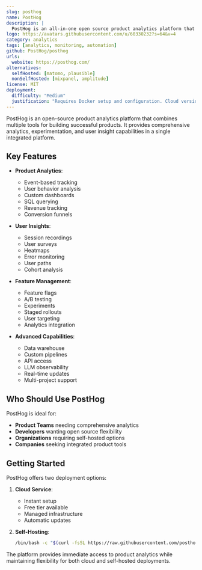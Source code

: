 ```yaml
---
slug: posthog
name: PostHog
description: |
  PostHog is an all-in-one open source product analytics platform that provides analytics, session recording, feature flags, A/B testing, surveys and more. It can be self-hosted or used as a cloud service.
logo: https://avatars.githubusercontent.com/u/60330232?s=64&v=4
category: analytics
tags: [analytics, monitoring, automation]
github: PostHog/posthog
urls:
  website: https://posthog.com/
alternatives:
  selfHosted: [matomo, plausible]
  nonSelfHosted: [mixpanel, amplitude]
license: MIT
deployment:
  difficulty: "Medium"
  justification: "Requires Docker setup and configuration. Cloud version available for easier deployment."
---
```


PostHog is an open-source product analytics platform that combines multiple tools for
building successful products. It provides comprehensive analytics, experimentation,
and user insight capabilities in a single integrated platform.

## Key Features

- **Product Analytics**:

  - Event-based tracking
  - User behavior analysis
  - Custom dashboards
  - SQL querying
  - Revenue tracking
  - Conversion funnels

- **User Insights**:

  - Session recordings
  - User surveys
  - Heatmaps
  - Error monitoring
  - User paths
  - Cohort analysis

- **Feature Management**:

  - Feature flags
  - A/B testing
  - Experiments
  - Staged rollouts
  - User targeting
  - Analytics integration

- **Advanced Capabilities**:
  - Data warehouse
  - Custom pipelines
  - API access
  - LLM observability
  - Real-time updates
  - Multi-project support

## Who Should Use PostHog

PostHog is ideal for:

- **Product Teams** needing comprehensive analytics
- **Developers** wanting open source flexibility
- **Organizations** requiring self-hosted options
- **Companies** seeking integrated product tools

## Getting Started

PostHog offers two deployment options:

1. **Cloud Service**:

   - Instant setup
   - Free tier available
   - Managed infrastructure
   - Automatic updates

2. **Self-Hosting**:
   ```bash
   /bin/bash -c "$(curl -fsSL https://raw.githubusercontent.com/posthog/posthog/HEAD/bin/deploy-hobby)"
   ```

The platform provides immediate access to product analytics while maintaining
flexibility for both cloud and self-hosted deployments.
